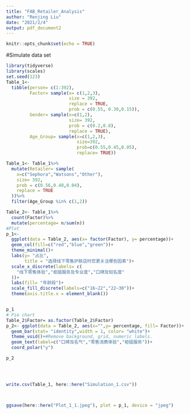 ```yaml
---
title: "FAB_Retailer_Analysis"
author: "Renjing Liu"
date: "2021/2/4"
output: pdf_document2
---
```


```r
knitr::opts_chunk$set(echo = TRUE)
```

#Simulate data set
```r
library(tidyverse)
library(scales)
set.seed(123)
Table_1<- 
  tibble(person= c(1:392),
         Factor= sample(x= c(1,2,3),
                        size = 392,
                        replace = TRUE,
                        prob = c(0.55, 0.30,0.15)),
         Gender= sample(x=c(1,2),
                        size= 392,
                        prob = c(0.2,0.8),
                        replace = TRUE),
         Age_Group= sample(x=c(1,2,3),
                           size=392,
                           prob=c(0.55,0.45,0.05),
                           replace= TRUE))

Table_1<- Table_1%>%
  mutate(Retailer= sample(
    x=c("Sephora","Watsons","Other"),
    size= 392,
    prob = c(0.56,0.40,0.04),
    replace = TRUE
  ))%>%
  filter(Age_Group %in% c(1,2))

Table_2<- Table_1%>%
  count(Factor)%>%
  mutate(percentage= n/sum(n))
#Plot 
p_1<- 
  ggplot(data = Table_2, aes(x= factor(Factor), y= percentage))+
  geom_col(fill=c("red","blue","green"))+
  theme_minimal()+
  labs(y= "占比",
       title = "选择线下零售护肤店时您更关注哪些因素")+
  scale_x_discrete(labels= c(
    "线下零售体验","柜姐服务及专业度","口碑及知名度"
  ))+
  labs(fill= "年龄段")+
  scale_fill_discrete(labels=c("16~22","22~30"))+
  theme(axis.title.x = element_blank())


p_1
# Pie chart
Table_2$Factor= as.factor(Table_2$Factor)
p_2<- ggplot(data = Table_2, aes(x="",y= percentage, fill= Factor))+
  geom_bar(stat= "identity",width = 1, color= "white")+
  theme_void()+#Remove background, grid, numeric labels. 
  geom_text(label=c("口碑及名气","零售消费体验","柜姐服务"))+
  coord_polar("y")

p_2
  



write.csv(Table_1, here::here("Simulation_1.csv"))



ggsave(here::here("Plot_1_1.jpeg"), plot = p_1, device = "jpeg")
```
